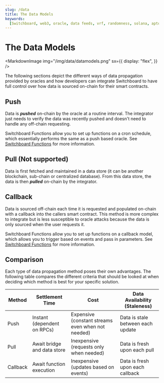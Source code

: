 ```yaml
---
slug: /data
title: The Data Models
keywords:
  [Switchboard, web3, oracle, data feeds, vrf, randomness, solana, aptos]
---
```



# The Data Models

<MarkdownImage
  img="/img/data/datamodels.png"
  sx={{
    display: "flex",
  }}
/>

The following sections depict the different ways of data propagation provided by
oracles and how developers can integrate Switchboard to have full control over
how data is sourced on-chain for their smart contracts.

## Push

Data is _**pushed**_ on-chain by the oracle at a routine interval. The
integrator just needs to verify the data was recently pushed and doesn't need to
handle any off-chain requesting.

Switchboard Functions allow you to set up functions on a cron schedule, which
essentially performs the same as a push based oracle. See
[Switchboard Functions](/functions) for more information.

## Pull (Not supported)

Data is first fetched and maintained in a data store (it can be another
blockchain, sub-chain or centralized database). From this data store, the data
is then _**pulled**_ on-chain by the integrator.

## Callback

Data is sourced off-chain each time it is requested and populated on-chain with
a callback into the callers smart contract. This method is more complex to
integrate but is less susceptible to oracle attacks because the data is only
sourced when the user requests it.

Switchboard Functions allow you to set up functions on a callback model, which
allows you to trigger based on events and pass in parameters. See
[Switchboard Functions](/functions) for more information.

## Comparison

Each type of data propagation method poses their own advantages. The following
table compares the different criteria that should be looked at when deciding
which method is best for your specific solution.

| Method   | Settlement Time             | Cost                                              | Data Availability (Staleness)     |
| -------- | --------------------------- | ------------------------------------------------- | --------------------------------- |
| Push     | Instant (dependent on RPCs) | Expensive (constant streams even when not needed) | Data is stale between each update |
| Pull     | Await bridge and data store | Inexpensive (requests only when needed)           | Data is fresh upon each pull      |
| Callback | Await function execution    | Inexpensive (updates based on events)             | Data is fresh upon each callback  |
